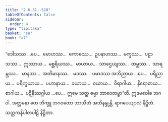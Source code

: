 ```yaml
---
title: "2.6.31--510"
tableOfContents: false
sidebar:
  order: 4
type: "tipitaka"
basket: "su"
book: "a7"
---
```



<DynamicBreadcrumb />

<Division number="653--1132" book="a7">

<Paragraph number="679" book="a7">
“ဒေါသဿ …ပေ…  မောဟဿ…  ကောဓဿ…  ဥပနာဟဿ…  မက္ခဿ…  ပဠာသဿ…  ဣဿာယ…  မစ္ဆရိယဿ…  မာယာယ…  သာဌေယျဿ…  ထမ္ဘဿ…  သာရမ္ဘဿ…  မာနဿ…  အတိမာနဿ…  မဒဿ…  ပမာဒဿ အဘိညာယ …ပေ…  ပရိညာယ…  ပရိက္ခယာယ…  ပဟာနာယ…  ခယာယ…  ဝယာယ…  ဝိရာဂါယ…  နိရောဓာယ…  စာဂါယ…  ပဋိနိဿဂ္ဂါယ …ပေ…  ဣမေ သတ္တ ဓမ္မာ ဘာဝေတဗ္ဗာ”တိ.
</Paragraph>

<Paragraph number="680" book="a7">
ဣဒမဝေါစ ဘဂဝါ. အတ္တမနာ တေ ဘိက္ခူ ဘဂဝတော ဘာသိတံ အဘိနန္ဒုန္တိ.

</Paragraph>
</Division>

<Paragraph number="681" type="center" book="a7">
ရာဂပေယျာလံ နိဋ္ဌိတံ.



</Paragraph>

<Paragraph number="682" type="center" book="a7">
သတ္တကနိပါတပါဠိ နိဋ္ဌိတာ.
</Paragraph>
